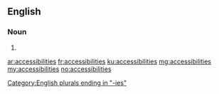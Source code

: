 ==English==

===Noun===
{{head|en|plural}}

# {{plural of|accessibility|lang=en|nocat=1}}

[[Category:English plurals ending in "-ies"]]

[[ar:accessibilities]]
[[fr:accessibilities]]
[[ku:accessibilities]]
[[mg:accessibilities]]
[[my:accessibilities]]
[[no:accessibilities]]